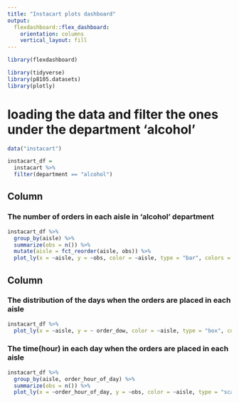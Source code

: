 ```yaml
---
title: "Instacart plots dashboard"
output: 
  flexdashboard::flex_dashboard:
    orientation: columns
    vertical_layout: fill
---
```


```r
library(flexdashboard)

library(tidyverse)
library(p8105.datasets)
library(plotly)
```

# loading the data and filter the ones under the department 'alcohol'
```r
data("instacart")

instacart_df = 
  instacart %>% 
  filter(department == "alcohol")
```



Column {data-width=650}
-----------------------------------------------------------------------

### The number of orders in each aisle in 'alcohol' department

```r
instacart_df %>% 
  group_by(aisle) %>% 
  summarize(obs = n()) %>% 
  mutate(aisle = fct_reorder(aisle, obs)) %>% 
  plot_ly(x = ~aisle, y = ~obs, color = ~aisle, type = "bar", colors = "viridis")
```

Column {data-width=350}
-----------------------------------------------------------------------

### The distribution of the days when the orders are placed in each aisle

```r
instacart_df %>% 
  plot_ly(x = ~aisle, y = ~ order_dow, color = ~aisle, type = "box", colors = "viridis")
```

### The time(hour) in each day when the orders are placed in each aisle

```r
instacart_df %>% 
  group_by(aisle, order_hour_of_day) %>% 
  summarize(obs = n()) %>% 
  plot_ly(x = ~order_hour_of_day, y = ~obs, color = ~aisle, type = "scatter", mode = 'lines+markers', colors = "viridis")
  
```

